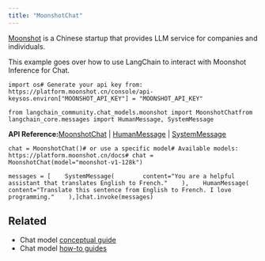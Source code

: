 ```yaml
---
title: "MoonshotChat"
---
```


[Moonshot](https://platform.moonshot.cn/) is a Chinese startup that provides LLM service for companies and individuals.

This example goes over how to use LangChain to interact with Moonshot Inference for Chat.

```
import os# Generate your api key from: https://platform.moonshot.cn/console/api-keysos.environ["MOONSHOT_API_KEY"] = "MOONSHOT_API_KEY"
```

```
from langchain_community.chat_models.moonshot import MoonshotChatfrom langchain_core.messages import HumanMessage, SystemMessage
```

**API Reference:**[MoonshotChat](https://python.langchain.com/api_reference/community/chat_models/langchain_community.chat_models.moonshot.MoonshotChat.html) | [HumanMessage](https://python.langchain.com/api_reference/core/messages/langchain_core.messages.human.HumanMessage.html) | [SystemMessage](https://python.langchain.com/api_reference/core/messages/langchain_core.messages.system.SystemMessage.html)

```
chat = MoonshotChat()# or use a specific model# Available models: https://platform.moonshot.cn/docs# chat = MoonshotChat(model="moonshot-v1-128k")
```

```
messages = [    SystemMessage(        content="You are a helpful assistant that translates English to French."    ),    HumanMessage(        content="Translate this sentence from English to French. I love programming."    ),]chat.invoke(messages)
```

## Related

* Chat model [conceptual guide](/oss/concepts/chat_models)
* Chat model [how-to guides](/oss/how_to/#chat-models)
